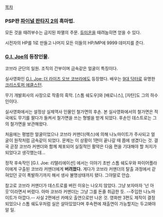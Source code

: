 [[목차]]
=== PSP판 [[파이널 판타지 2]]의 흑마법. ===
모든 것을 때려부수는 금지된 파멸의 주문. [[듀미온]]을 때려눕히면 얻을 수 있다.

시전자의 HP를 1로 만들고 나머지 모든 이들의 HP/MP에 9999 데미지를 준다.

=== [[G.I. Joe]]의 등장인물. ===
코브라 군단의 일원. 조직의 간부이며 금속같은 얼굴이 특징이다.

실사영화인 [[G.I. Joe: 더 라이즈 오브 코브라]]에도 등장했다.  배우는 [[9대 닥터]]로 유명한 [[크리스토퍼 에클스턴]].

무기 개발회사의 사장으로 작중의 흑막. [스톰 쉐도우]와 [배로니스], [자탄]도 그의 하수인이다.

실사영화에서는 설정상 실제역사 인물인 철가면의 후손. 본 실사영화에서의 철가면은 적국에도 무기를 팔다가 들켜서 철가면을 쓰는 형벌을 받게 되었다. 후손인 데스트로는 그의 철가면을 보관해왔다.

처음에는 평범한 얼굴이었으나 코브라 커맨더(렉스)에 의해 나노마이트가 주사되고 얼굴이 원작처럼 금속같이 되었다. 문제는 이 상황이 1편이 끝나갈 때 쯤에 생겼다는 것. 결국 곧장 코브라 커맨더와 함께 체포되어 실질적인 활약은 다음 편을 기대해야 할 처지가 되었다고 생각했는데...

정작 후속작인 [G.I. Joe: 리탤리에이션] 에서는 이야기 초반 스톰 쉐도우와 파이어플라이에게 구출된 코브라 커맨더에게 '''버려졌다.''' 게다가 코브라 커맨더의 탈출 과정에서 갇혀있던 곳이 폭발하기까지 해서 생사 불명상태까지 됐다. 그야말로 안습.

참고로 코브라 커맨더가 데스트로를 버린 이유는 나오지 않았다. 그냥 보자마자 '넌 아웃'이라면서 버렸다. 아마 코브라 커맨더는 그냥 그를 돈줄 취급한 듯. --주입한 나노마이트가 아깝다.-- 사실 2편에선 카메오 출연으로만 나온 것. 영화판 3편도 제작이 결정 되었으나 스톰 쉐도우처럼 실은 살아있었다며 후속편에 재출연이 가능할지는 두고봐야 알 일.
